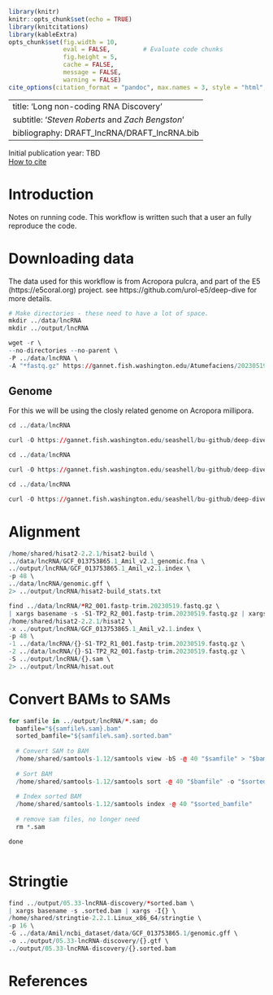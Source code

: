 ```r
library(knitr)
knitr::opts_chunk$set(echo = TRUE)
library(knitcitations)
library(kableExtra)
opts_chunk$set(fig.width = 10,
               eval = FALSE,         # Evaluate code chunks
               fig.height = 5,
               cache = FALSE,
               message = FALSE,
               warning = FALSE)
cite_options(citation_format = "pandoc", max.names = 3, style = "html", hyperlink = "to.html")
```

---
title: 'Long non-coding RNA Discovery'
subtitle: '*Steven Roberts* and  *Zach Bengston*'
bibliography: DRAFT_lncRNA/DRAFT_lncRNA.bib
---

Initial publication year: TBD <br> [How to cite](https://marineomics.github.io/#How_to_Cite)

# Introduction



Notes on running code. This workflow is written such that a user an fully reproduce the code. 



# Downloading data

The data used for this workflow is from Acropora pulcra, and part of the E5 (https://e5coral.org) project. see https://github.com/urol-e5/deep-dive for more details.

```r
# Make directories - these need to have a lot of space.
mkdir ../data/lncRNA
mkdir ../output/lncRNA
```


```r


wget -r \
--no-directories --no-parent \
-P ../data/lncRNA \
-A "*fastq.gz" https://gannet.fish.washington.edu/Atumefaciens/20230519-E5_coral-fastqc-fastp-multiqc-RNAseq/A_pulchra/trimmed/

```


## Genome

For this we will be using the closly related genome on Acropora millipora.

```r
cd ../data/lncRNA

curl -O https://gannet.fish.washington.edu/seashell/bu-github/deep-dive/D-Apul/data/Amil/ncbi_dataset/data/GCF_013753865.1/GCF_013753865.1_Amil_v2.1_genomic.fna
```

```r
cd ../data/lncRNA

curl -O https://gannet.fish.washington.edu/seashell/bu-github/deep-dive/D-Apul/data/Amil/ncbi_dataset/data/GCF_013753865.1/genomic.gtf
```

```r
cd ../data/lncRNA

curl -O https://gannet.fish.washington.edu/seashell/bu-github/deep-dive/D-Apul/data/Amil/ncbi_dataset/data/GCF_013753865.1/genomic.gff
```


# Alignment

```r
/home/shared/hisat2-2.2.1/hisat2-build \
../data/lncRNA/GCF_013753865.1_Amil_v2.1_genomic.fna \
../output/lncRNA/GCF_013753865.1_Amil_v2.1.index \
-p 48 \
../data/lncRNA/genomic.gff \
2> ../output/lncRNA/hisat2-build_stats.txt
```

```r
find ../data/lncRNA/*R2_001.fastp-trim.20230519.fastq.gz \
| xargs basename -s -S1-TP2_R2_001.fastp-trim.20230519.fastq.gz | xargs -I{} \
/home/shared/hisat2-2.2.1/hisat2 \
-x ../output/lncRNA/GCF_013753865.1_Amil_v2.1.index \
-p 48 \
-1 ../data/lncRNA/{}-S1-TP2_R1_001.fastp-trim.20230519.fastq.gz \
-2 ../data/lncRNA/{}-S1-TP2_R2_001.fastp-trim.20230519.fastq.gz \
-S ../output/lncRNA/{}.sam \
2> ../output/lncRNA/hisat.out
```


# Convert BAMs to SAMs

```r
for samfile in ../output/lncRNA/*.sam; do
  bamfile="${samfile%.sam}.bam"
  sorted_bamfile="${samfile%.sam}.sorted.bam"
  
  # Convert SAM to BAM
  /home/shared/samtools-1.12/samtools view -bS -@ 40 "$samfile" > "$bamfile"
  
  # Sort BAM
  /home/shared/samtools-1.12/samtools sort -@ 40 "$bamfile" -o "$sorted_bamfile"
  
  # Index sorted BAM
  /home/shared/samtools-1.12/samtools index -@ 40 "$sorted_bamfile"
  
  # remove sam files, no longer need
  rm *.sam

done



```



# Stringtie

```r
find ../output/05.33-lncRNA-discovery/*sorted.bam \
| xargs basename -s .sorted.bam | xargs -I{} \
/home/shared/stringtie-2.2.1.Linux_x86_64/stringtie \
-p 16 \
-G ../data/Amil/ncbi_dataset/data/GCF_013753865.1/genomic.gff \
-o ../output/05.33-lncRNA-discovery/{}.gtf \
../output/05.33-lncRNA-discovery/{}.sorted.bam
```




# References {#refs}
